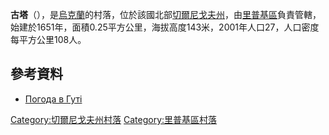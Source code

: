 {{coord|51|32|40|N|30|44|55|E|scale:100000|display=title}}

'''古塔'''（{{lang-uk|Гута}}），是[[烏克蘭|烏克蘭]]的村落，位於該國北部[[切爾尼戈夫州|切爾尼戈夫州]]，由[[里普基區|里普基區]]負責管轄，始建於1651年，面積0.25平方公里，海拔高度143米，2001年人口27，人口密度每平方公里108人。

==參考資料==
* [http://weather.in.ua/ua/chernigovskaja/27900 Погода в Гуті] {{Wayback|url=http://weather.in.ua/ua/chernigovskaja/27900 |date=20170703033745 }}

[[Category:切爾尼戈夫州村落|Category:切爾尼戈夫州村落]]
[[Category:里普基區村落|Category:里普基區村落]]


{{Chernihiv-geo-stub}}